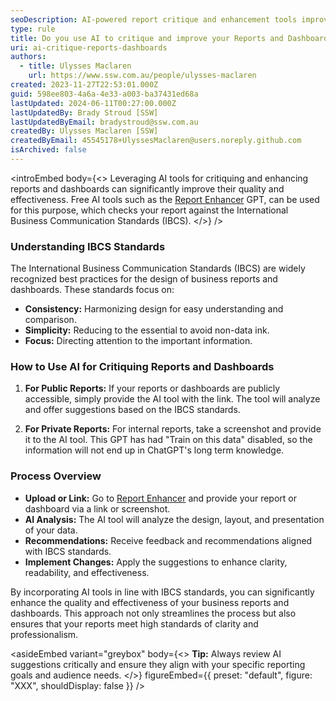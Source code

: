 ```yaml
---
seoDescription: AI-powered report critique and enhancement tools improve report quality and effectiveness by aligning with International Business Communication Standards
type: rule
title: Do you use AI to critique and improve your Reports and Dashboards?
uri: ai-critique-reports-dashboards
authors:
  - title: Ulysses Maclaren
    url: https://www.ssw.com.au/people/ulysses-maclaren
created: 2023-11-27T22:53:01.000Z
guid: 598ee803-4a6a-4e33-a003-ba37431ed68a
lastUpdated: 2024-06-11T00:27:00.000Z
lastUpdatedBy: Brady Stroud [SSW]
lastUpdatedByEmail: bradystroud@ssw.com.au
createdBy: Ulysses Maclaren [SSW]
createdByEmail: 45545178+UlyssesMaclaren@users.noreply.github.com
isArchived: false
---
```


<introEmbed
  body={<>
Leveraging AI tools for critiquing and enhancing reports and dashboards can significantly improve their quality and effectiveness. Free AI tools such as the [Report Enhancer](https://chat.openai.com/g/g-nl3yYvd1D-report-enhancer) GPT, can be used for this purpose, which checks your report against the International Business Communication Standards (IBCS).
  </>}
/>
### Understanding IBCS Standards

The International Business Communication Standards (IBCS) are widely recognized best practices for the design of business reports and dashboards. These standards focus on:

* **Consistency:** Harmonizing design for easy understanding and comparison.
* **Simplicity:** Reducing to the essential to avoid non-data ink.
* **Focus:** Directing attention to the important information.

### How to Use AI for Critiquing Reports and Dashboards

1. **For Public Reports:** If your reports or dashboards are publicly accessible, simply provide the AI tool with the link. The tool will analyze and offer suggestions based on the IBCS standards.

2. **For Private Reports:** For internal reports, take a screenshot and provide it to the AI tool. This GPT has had "Train on this data" disabled, so the information will not end up in ChatGPT's long term knowledge.

### Process Overview

* **Upload or Link:** Go to [Report Enhancer](https://chat.openai.com/g/g-nl3yYvd1D-report-enhancer) and provide your report or dashboard via a link or screenshot.
* **AI Analysis:** The AI tool will analyze the design, layout, and presentation of your data.
* **Recommendations:** Receive feedback and recommendations aligned with IBCS standards.
* **Implement Changes:** Apply the suggestions to enhance clarity, readability, and effectiveness.

By incorporating AI tools in line with IBCS standards, you can significantly enhance the quality and effectiveness of your business reports and dashboards. This approach not only streamlines the process but also ensures that your reports meet high standards of clarity and professionalism.


<asideEmbed
  variant="greybox"
  body={<>
    **Tip:** Always review AI suggestions critically and ensure they align with your specific reporting goals and audience needs.
  </>}
  figureEmbed={{
    preset: "default",
    figure: "XXX",
    shouldDisplay: false
  }}
/>

